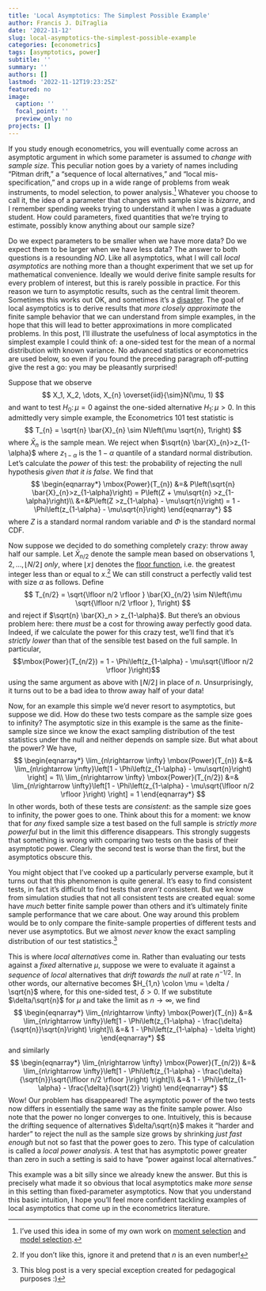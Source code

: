 ```yaml
---
title: 'Local Asymptotics: The Simplest Possible Example'
author: Francis J. DiTraglia
date: '2022-11-12'
slug: local-asymptotics-the-simplest-possible-example
categories: [econometrics]
tags: [asymptotics, power]
subtitle: ''
summary: ''
authors: []
lastmod: '2022-11-12T19:23:25Z'
featured: no
image:
  caption: ''
  focal_point: ''
  preview_only: no
projects: []
---
```


If you study enough econometrics, you will eventually come across an asymptotic argument in which some parameter is assumed to *change with sample size*. 
This peculiar notion goes by a variety of names including "Pitman drift," a "sequence of local alternatives," and "local mis-specification," and crops up in a wide range of problems from weak instruments, to model selection, to power analysis.^[I've used this idea in some of my own work on [moment selection](https://doi.org/10.1016/j.jeconom.2016.07.006) and [model selection](https://doi.org/10.1002/jae.2614).]
Whatever you choose to call it, the idea of a parameter that changes with sample size is *bizarre*, and I remember spending weeks trying to understand it when I was a graduate student. 
How could parameters, fixed quantities that we're trying to estimate, possibly know anything about our sample size? 

Do we expect parameters to be smaller when we have more data? 
Do we expect them to be larger when we have less data?
The answer to both questions is a resounding *NO*.
Like all asymptotics, what I will call *local asymptotics* are nothing more than a thought experiment that we set up for mathematical convenience.
Ideally we would derive finite sample results for every problem of interest, but this is rarely possible in practice.
For this reason we turn to asymptotic results, such as the central limit theorem.
Sometimes this works out OK, and sometimes it's a [disaster](https://www.econometrics.blog/post/don-t-use-the-textbook-ci-for-a-proportion/).
The goal of local asymptotics is to derive results that *more closely approximate* the finite sample behavior that we can understand from simple examples, in the hope that this will lead to better approximations in more complicated problems.
In this post, I'll illustrate the usefulness of local asymptotics in the simplest example I could think of: a one-sided test for the mean of a normal distribution with known variance.
No advanced statistics or econometrics are used below, so even if you found the preceding paragraph off-putting give the rest a go: you may be pleasantly surprised!

Suppose that we observe 
$$
X_1, X_2, \dots, X_{n} \overset{iid}{\sim}N(\mu, 1)
$$
and want to test $H_0\colon \mu = 0$ against the one-sided alternative $H_1\colon \mu >0$.
In this admittedly very simple example, the Econometrics 101 test statistic is 
$$
T_{n} = \sqrt{n} \bar{X}_{n} \sim N\left(\mu \sqrt{n}, 1\right)
$$
where $\bar{X}_{n}$ is the sample mean. 
We reject when $\sqrt{n} \bar{X}_{n}>z_{1-\alpha}$ where $z_{1-\alpha}$ is the $1-\alpha$ quantile of a standard normal distribution. 
Let's calculate the *power* of this test: the probability of rejecting the null hypothesis *given that it is false*.
We find that
$$
\begin{eqnarray*}
  \mbox{Power}(T_{n}) &=& P\left(\sqrt{n} \bar{X}_{n}>z_{1-\alpha}\right) = P\left(Z + \mu\sqrt{n} >z_{1-\alpha}\right)\\
  &=&P\left(Z >z_{1-\alpha} - \mu\sqrt{n}\right) = 1 - \Phi\left(z_{1-\alpha} - \mu\sqrt{n}\right)
  \end{eqnarray*}
$$
where $Z$ is a standard normal random variable and $\Phi$ is the standard normal CDF. 

Now suppose we decided to do something completely crazy: throw away half our sample. 
Let $\bar{X}_{n/2}$ denote the sample mean based on observations $1, 2, \dots, \lfloor N/2 \rfloor$ *only*, where $\lfloor x \rfloor$ denotes the [floor function](https://en.wikipedia.org/wiki/Floor_and_ceiling_functions), i.e. the greatest integer less than or equal to $x$.^[If you don't like this, ignore it and pretend that $n$ is an even number!]
We can still construct a perfectly valid test with size $\alpha$ as follows. 
Define
$$
T_{n/2} = \sqrt{\lfloor n/2 \rfloor } \bar{X}_{n/2} \sim N\left(\mu \sqrt{\lfloor n/2 \rfloor }, 1\right)
$$
and reject if $\sqrt{n} \bar{X}_n > z_{1-\alpha}$.
But there's an obvious problem here: there *must* be a cost for throwing away perfectly good data. 
Indeed, if we calculate the power for this crazy test, we'll find that it's *strictly lower* than that of the sensible test based on the full sample. 
In particular,
$$\mbox{Power}(T_{n/2}) = 1 - \Phi\left(z_{1-\alpha} - \mu\sqrt{\lfloor n/2 \rfloor }\right)$$
using the same argument as above with $\lfloor N/2 \rfloor$ in place of $n$.
Unsurprisingly, it turns out to be a bad idea to throw away half of your data!

Now, for an example this simple we'd never resort to asymptotics, but suppose we did. 
How do these two tests compare as the sample size goes to infinity? 
The asymptotic size in this example is the same as the finite-sample size since we know the exact sampling distribution of the test statistics under the null and neither depends on sample size. 
But what about the power? 
We have,
$$
\begin{eqnarray*}
  \lim_{n\rightarrow \infty} \mbox{Power}(T_{n}) &=& \lim_{n\rightarrow \infty}\left[1 - \Phi\left(z_{1-\alpha} - \mu\sqrt{n}\right) \right] = 1\\
  \lim_{n\rightarrow \infty} \mbox{Power}(T_{n/2}) &=& \lim_{n\rightarrow \infty}\left[1 - \Phi\left(z_{1-\alpha} - \mu\sqrt{\lfloor n/2 \rfloor }\right) \right] = 1
  \end{eqnarray*}
$$
In other words, both of these tests are *consistent*: as the sample size goes to infinity, the power goes to one. 
Think about this for a moment: we know that for *any* fixed sample size a test based on the full sample is *strictly more powerful* but in the limit this difference disappears. 
This strongly suggests that something is wrong with comparing two tests on the basis of their asymptotic power.
Clearly the second test is worse than the first, but the asymptotics obscure this.
  
You might object that I've cooked up a particularly perverse example, but it turns out that this phenomenon is quite general. 
It's easy to find consistent tests, in fact it's difficult to find tests that *aren't* consistent. 
But we know from simulation studies that not all consistent tests are created equal: some have *much* better finite sample power than others and it's ultimately finite sample performance that we care about.
One way around this problem would be to only compare the finite-sample properties of different tests and never use asymptotics. 
But we almost *never* know the exact sampling distribution of our test statistics.^[This blog post is a very special exception created for pedagogical purposes :)]

This is where *local alternatives* come in.
Rather than evaluating our tests against a *fixed* alternative $\mu$, suppose we were to evaluate it against a *sequence* of *local* alternatives that *drift towards the null* at rate $n^{-1/2}$. 
In other words, our alternative becomes $H_{1,n} \colon \mu = \delta / \sqrt{n}$ where, for this one-sided test, $\delta > 0$. 
If we substitute $\delta/\sqrt{n}$ for $\mu$ and take the limit as $n\rightarrow \infty$, we find
$$
\begin{eqnarray*}
\lim_{n\rightarrow \infty} \mbox{Power}(T_{n}) &=& \lim_{n\rightarrow \infty}\left[1 - \Phi\left(z_{1-\alpha} - \frac{\delta}{\sqrt{n}}\sqrt{n}\right) \right]\\
&=& 1 - \Phi\left(z_{1-\alpha} - \delta \right)
\end{eqnarray*}
$$
and similarly
$$
\begin{eqnarray*}
\lim_{n\rightarrow \infty} \mbox{Power}(T_{n/2}) &=& \lim_{n\rightarrow \infty}\left[1 - \Phi\left(z_{1-\alpha} - \frac{\delta}{\sqrt{n}}\sqrt{\lfloor n/2 \rfloor }\right) \right]\\
&=& 1 - \Phi\left(z_{1-\alpha} - \frac{\delta}{\sqrt{2}} \right)
\end{eqnarray*}
$$
Wow! Our problem has disappeared! 
The asymptotic power of the two tests now differs in essentially the same way as the finite sample power. 
Also note that the power no longer converges to one.
Intuitively, this is because the drifting sequence of alternatives $\delta/\sqrt{n}$ makes it "harder and harder" to reject the null as the sample size grows by shrinking *just fast enough* but not so fast that the power goes to zero. 
This type of calculation is called a *local power analysis*. 
A test that has asymptotic power greater than zero in such a setting is said to have "power against local alternatives."

This example was a bit silly since we already knew the answer.
But this is precisely what made it so obvious that local asymptotics make *more sense* in this setting than fixed-parameter asymptotics.
Now that you understand this basic intuition, I hope you'll feel more confident tackling examples of local asymptotics that come up in the econometrics literature.

